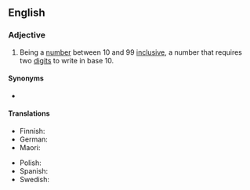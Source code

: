 ==English==

===Adjective===
{{en-adj|-|head=[[double]]-[[digit]]}}

# Being a [[number]] between 10 and 99 [[inclusive]], a number that requires two [[digit]]s to write in base 10.

====Synonyms====
* {{l|en|double-figure}}

====Translations====
{{trans-top|between 10 and 99 inclusive}}
* Finnish: {{t|fi|kaksinumeroinen}}
* German: {{t+|de|zweistellig}}
* Maori: {{t|mi|matirua}}
{{trans-mid}}
* Polish: {{t+|pl|dwucyfrowy}}
* Spanish: {{t|es|[[de]] [[dos]] [[dígitos]]}}
* Swedish: {{t+|sv|tvåsiffrig}}
{{trans-bottom}}